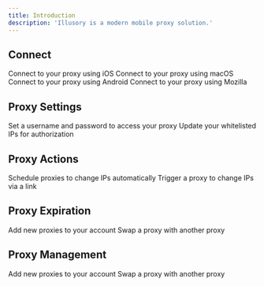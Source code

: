 ```yaml
---
title: Introduction
description: 'Illusory is a modern mobile proxy solution.'
---
```


## Connect

<CardGroup cols={2}>
    <Card title="iOS" icon="apple" href="/docs/connect/ios/ios-wifi-apps">
        Connect to your proxy using iOS
    </Card>
    <Card title="macOS" icon="apple" href="/docs/connect/macos/macos-wifi">
        Connect to your proxy using macOS
    </Card>
    <Card title="Android" icon="android" href="/docs/connect/android/android-wifi">
        Connect to your proxy using Android
    </Card>
    <Card title="Mozilla" icon="firefox-browser" href="/docs/connect/mozilla/macos-foxyproxy">
        Connect to your proxy using Mozilla
    </Card>
</CardGroup>

## Proxy Settings

<CardGroup cols={2}>
    <Card title="Basic Authentication" icon="lock" href="/docs/proxy-authentication/proxy-auth-basic">
        Set a username and password to access your proxy
    </Card>
    <Card title="Whitelist Authentication" icon="location-dot" href="/docs/proxy-authentication/proxy-auth-whitelist">
        Update your whitelisted IPs for authorization
    </Card>
</CardGroup>


## Proxy Actions

<CardGroup cols={2}>
    <Card title="Change IP Automatically" icon="clock" href="/docs/proxy-actions/change-ip/change-ip-automatically">
        Schedule proxies to change IPs automatically
    </Card>
    <Card title="Change IP via Link" icon="link" href="/docs/proxy-actions/change-ip/change-ip-link">
        Trigger a proxy to change IPs via a link
    </Card>
</CardGroup>

## Proxy Expiration

<CardGroup cols={2}>
    <Card title="Auto Renewal" icon="clock" href="/docs/proxy-expiration/proxy-renew">
        Add new proxies to your account
    </Card>
    <Card title="Extend Manually" icon="link" href="/docs/proxy-expiration/proxy-extend">
        Swap a proxy with another proxy
    </Card>
</CardGroup>

## Proxy Management

<CardGroup cols={2}>
    <Card title="Add" icon="clock" href="/docs/proxy-management/proxy-add">
        Add new proxies to your account
    </Card>
    <Card title="Swap" icon="link" href="/docs/proxy-management/proxy-swap">
        Swap a proxy with another proxy
    </Card>
</CardGroup>
